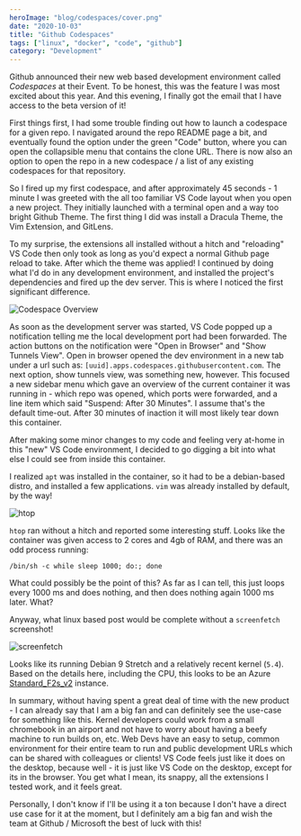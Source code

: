 ```yaml
---
heroImage: "blog/codespaces/cover.png"
date: "2020-10-03"
title: "Github Codespaces"
tags: ["linux", "docker", "code", "github"]
category: "Development"
---
```


Github announced their new web based development environment called _Codespaces_ at their <ScreenshotLink url="https://github.blog/2020-05-06-new-from-satellite-2020-github-codespaces-github-discussions-securing-code-in-private-repositories-and-more/" text="Satellite 2020" /> Event. To be honest, this was the feature I was most excited about this year. And this evening, I finally got the email that I have access to the beta version of it!

First things first, I had some trouble finding out how to launch a codespace for a given repo. I navigated around the repo README page a bit, and eventually found the option under the green "Code" button, where you can open the collapsible menu that contains the clone URL. There is now also an option to open the repo in a new codespace / a list of any existing codespaces for that repository.

So I fired up my first codespace, and after approximately 45 seconds - 1 minute I was greeted with the all too familiar VS Code layout when you open a new project. They initially launched with a terminal open and a way too bright Github Theme. The first thing I did was install a Dracula Theme, the Vim Extension, and GitLens.

To my surprise, the extensions all installed without a hitch and "reloading" VS Code then only took as long as you'd expect a normal Github page reload to take. After which the theme was applied! I continued by doing what I'd do in any development environment, and installed the project's dependencies and fired up the dev server. This is where I noticed the first significant difference.

![Codespace Overview](/blog/codespaces/codespace2.png)

As soon as the development server was started, VS Code popped up a notification telling me the local development port had been forwarded. The action buttons on the notification were "Open in Browser" and "Show Tunnels View". Open in browser opened the dev environment in a new tab under a url such as: `[uuid].apps.codespaces.githubusercontent.com`. The next option, show tunnels view, was something new, however. This focused a new sidebar menu which gave an overview of the current container it was running in - which repo was opened, which ports were forwarded, and a line item which said "Suspend: After 30 Minutes". I assume that's the default time-out. After 30 minutes of inaction it will most likely tear down this container.

After making some minor changes to my code and feeling very at-home in this "new" VS Code environment, I decided to go digging a bit into what else I could see from inside this container.

I realized `apt` was installed in the container, so it had to be a debian-based distro, and installed a few applications. `vim` was already installed by default, by the way!

![htop](/blog/codespaces/codespaces-htop.png)

`htop` ran without a hitch and reported some interesting stuff. Looks like the container was given access to 2 cores and 4gb of RAM, and there was an odd process running:

```
/bin/sh -c while sleep 1000; do:; done
```

What could possibly be the point of this? As far as I can tell, this just loops every 1000 ms and does nothing, and then does nothing again 1000 ms later. What?

Anyway, what linux based post would be complete without a `screenfetch` screenshot!

![screenfetch](/blog/codespaces/codespaces-screenfetch.png)

Looks like its running Debian 9 Stretch and a relatively recent kernel (`5.4`). Based on the details here, including the CPU, this looks to be an Azure [Standard_F2s_v2](https://azure.microsoft.com/de-de/blog/fv2-vms-are-now-available-the-fastest-vms-on-azure/) instance.

In summary, without having spent a great deal of time with the new product - I can already say that I am a big fan and can definitely see the use-case for something like this. Kernel developers could work from a small chromebook in an airport and not have to worry about having a beefy machine to run builds on, etc. Web Devs have an easy to setup, common environment for their entire team to run and public development URLs which can be shared with colleagues or clients! VS Code feels just like it does on the desktop, because well - it is just like VS Code on the desktop, except for its in the browser. You get what I mean, its snappy, all the extensions I tested work, and it feels great.

Personally, I don't know if I'll be using it a ton because I don't have a direct use case for it at the moment, but I definitely am a big fan and wish the team at Github / Microsoft the best of luck with this!
